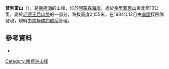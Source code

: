 {{coord|85|49|S|154|16|W|display=title}}

'''普利策山'''（{{lang-en|Mount Pulitzer}}），是[[南極洲|南極洲]]的山峰，位於[[阿蒙森海岸|阿蒙森海岸]]，處於[[格里菲思山|格里菲思山]]東北面13公里，屬於[[毛德王后山脈|毛德王后山脈]]的一部分，海拔高度2,155米，在1934年12月由[[美國|美國]]探險隊發現，現時由[[南極條約體系|南極條約體系]]管理。

==參考資料==
*{{usgs-gazetteer}}

{{Antarctica-geo-stub}}
[[Category:南極洲山峰|Category:南極洲山峰]]